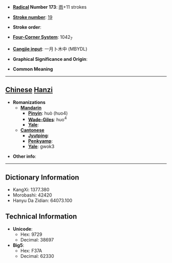 * '''[[Wiktionary:Chinese radical index| Radical]] Number 173''': [[Wiktionary:Chinese radical index 雨|雨]]+11 strokes

* '''[[Wiktionary:Chinese total strokes index|Stroke number]]''': [[Wiktionary:Chinese total strokes index 19|19]]

* '''Stroke order''': 

* '''[[Wiktionary:Chinese four corner index|Four-Corner System]]''': 1042<sub>7</sub>

* '''[[Wiktionary:Chinese Cangjie index|Cangjie input]]''': 一月卜木中 (MBYDL)

* '''Graphical Significance and Origin''': 

* '''Common Meaning'''

----

== [[Chinese]] [[Hanzi]] ==

* '''Romanizations'''
** '''[[Mandarin]]'''
*** '''[[Pinyin]]''': huò (huo4)
*** '''[[Wade-Giles]]''': huo<sup>4</sup>
*** '''[[Yale]]''': 
** '''[[Cantonese]]'''
*** '''[[Jyutping]]''':
*** '''[[Penkyamp]]''': 
*** '''[[Yale]]''': gwok3

* '''Other info''': 

----

== Dictionary Information ==

* KangXi: 1377.380
* Morobashi: 42420
* Hanyu Da Zidian: 64073.100

== Technical Information ==

* '''Unicode''':
** Hex: 9729
** Decimal: 38697
* '''Big5''':
** Hex: F37A
** Decimal: 62330